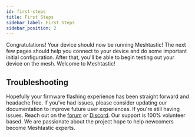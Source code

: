 ```yaml
---
id: first-steps
title: First Steps
sidebar_label: First Steps
sidebar_position: 2
---
```

Congratulations! Your device should now be running Meshtastic! The next few pages should help you connect to your device and do some important initial configuration. After that, you'll be able to begin testing out your device on the mesh. Welcome to Meshtastic!

## Troubleshooting

Hopefully your firmware flashing experience has been straight forward and headache free. If you've had issues, please consider updating our documentation to improve future user experiences. If you're still having issues. Reach out on the [forum](https://meshtastic.discourse.group) or [Discord](https://discord.gg/ktMAKGBnBs). Our support is 100% volunteer based. We are passionate about the project hope to help newcomers become Meshtastic experts.
